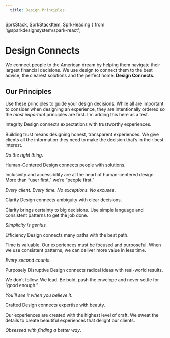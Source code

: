```yaml
---
  title: Design Principles
---
```


  SprkStack,
  SprkStackItem,
  SprkHeading
} from '@sparkdesignsystem/spark-react';

# Design Connects

<p class="sprk-u-mbh sprk-u-Measure">We connect people to the American dream 
by helping them navigate their largest financial decisions. We use design to 
connect them to the best advice, the clearest solutions and the perfect 
home. <b>Design Connects</b>.</p>

## Our Principles

<p class="sprk-u-mbh sprk-u-Measure">Use these principles to guide your design
decisions. While all are important to consider when designing an experience,
they are intentionally ordered so the <em>most important</em> principles are
first. I'm adding this here as a test.</p>

<SprkStack itemSpacing="large">
  <SprkStackItem>
    <SprkStack itemSpacing="large">
      <SprkStackItem>
        <SprkHeading
          element="h2"
          variant="displayTwo"
        >
          Integrity
        </SprkHeading>
      </SprkStackItem>
      <SprkStackItem>
        <SprkHeading
          element="p"
          variant="displaySix"
        >
          Design connects expectations with trustworthy experiences.
        </SprkHeading>
      </SprkStackItem>
      <SprkStackItem>
        <p>Building trust means designing honest, transparent experiences. 
        We give clients all the information they need to make the 
        decision that’s in their best interest.</p>
        <p><em>Do the right thing</em>.</p>
      </SprkStackItem>
    </SprkStack>
  </SprkStackItem>
  <SprkStackItem>
    <SprkStack itemSpacing="large">
      <SprkStackItem>
        <SprkHeading
          element="h2"
          variant="displayTwo"
        >
          Human-Centered
        </SprkHeading>
      </SprkStackItem>
      <SprkStackItem>
        <SprkHeading
          element="p"
          variant="displaySix"
        >
          Design connects people with solutions.
        </SprkHeading>
      </SprkStackItem>
      <SprkStackItem>
        <p>Inclusivity and accessibility are at the heart of human-centered 
        design. More than “user first,” we’re “people first.”</p>
        <p><em> Every client. Every time. No exceptions. No excuses</em>.</p>
      </SprkStackItem>
    </SprkStack>
  </SprkStackItem>
  <SprkStackItem>
    <SprkStack itemSpacing="large">
      <SprkStackItem>
        <SprkHeading
          element="h2"
          variant="displayTwo"
        >
          Clarity
        </SprkHeading>
      </SprkStackItem>
      <SprkStackItem>
        <SprkHeading
          element="p"
          variant="displaySix"
        >
          Design connects ambiguity with clear decisions.
        </SprkHeading>
      </SprkStackItem>
      <SprkStackItem>
        <p>Clarity brings certainty to big decisions. Use simple language 
        and consistent patterns to get the job done.</p>
        <p><em>Simplicity is genius.</em></p>
      </SprkStackItem>
    </SprkStack>
  </SprkStackItem>
  <SprkStackItem>
    <SprkStack itemSpacing="large">
      <SprkStackItem>
        <SprkHeading
          element="h2"
          variant="displayTwo"
        >
          Efficiency
        </SprkHeading>
      </SprkStackItem>
      <SprkStackItem>
        <SprkHeading
          element="p"
          variant="displaySix"
        >
          Design connects many paths with the best path.
        </SprkHeading>
      </SprkStackItem>
      <SprkStackItem>
        <p>Time is valuable. Our experiences must be focused and 
        purposeful. When we use consistent patterns, we can deliver 
        more value in less time.</p>
        <p><em>Every second counts</em>.</p>
      </SprkStackItem>
    </SprkStack>
  </SprkStackItem>
  <SprkStackItem>
    <SprkStack itemSpacing="large">
      <SprkStackItem>
        <SprkHeading
          element="h2"
          variant="displayTwo"
        >
          Purposely Disruptive
        </SprkHeading>
      </SprkStackItem>
      <SprkStackItem>
        <SprkHeading
          element="p"
          variant="displaySix"
        >
          Design connects radical ideas with real-world results.
        </SprkHeading>
      </SprkStackItem>
      <SprkStackItem>
        <p>We don’t follow. We lead. Be bold, push the envelope and 
        never settle for “good enough.”</p>
        <p><em>You’ll see it when you believe it</em>.</p>
      </SprkStackItem>
    </SprkStack>
  </SprkStackItem>
  <SprkStackItem>
    <SprkStack itemSpacing="large">
      <SprkStackItem>
        <SprkHeading
          element="h2"
          variant="displayTwo"
        >
          Crafted
        </SprkHeading>
      </SprkStackItem>
      <SprkStackItem>
        <SprkHeading
          element="p"
          variant="displaySix"
        >
          Design connects expertise with beauty.
        </SprkHeading>
      </SprkStackItem>
      <SprkStackItem>
        <p>Our experiences are created with the highest level of craft. 
        We sweat the details to create beautiful experiences that delight 
        our clients.</p>
        <p><em>Obsessed with finding a better way</em>.</p>
      </SprkStackItem>
    </SprkStack>
  </SprkStackItem>
</SprkStack>
